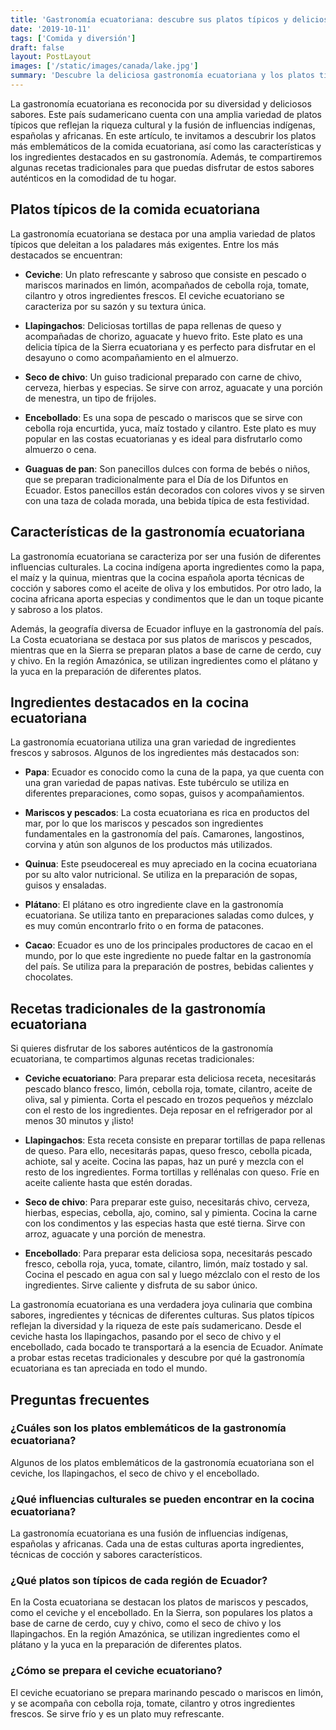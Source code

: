 ```yaml
---
title: 'Gastronomía ecuatoriana: descubre sus platos típicos y deliciosos'
date: '2019-10-11'
tags: ['Comida y diversión']
draft: false
layout: PostLayout
images: ['/static/images/canada/lake.jpg']
summary: 'Descubre la deliciosa gastronomía ecuatoriana y los platos típicos que la caracterizan. Explora sabores únicos y tradicionales de Ecuador.'
---
```


La gastronomía ecuatoriana es reconocida por su diversidad y deliciosos sabores. Este país sudamericano cuenta con una amplia variedad de platos típicos que reflejan la riqueza cultural y la fusión de influencias indígenas, españolas y africanas. En este artículo, te invitamos a descubrir los platos más emblemáticos de la comida ecuatoriana, así como las características y los ingredientes destacados en su gastronomía. Además, te compartiremos algunas recetas tradicionales para que puedas disfrutar de estos sabores auténticos en la comodidad de tu hogar.

## Platos típicos de la comida ecuatoriana

La gastronomía ecuatoriana se destaca por una amplia variedad de platos típicos que deleitan a los paladares más exigentes. Entre los más destacados se encuentran:

- **Ceviche**: Un plato refrescante y sabroso que consiste en pescado o mariscos marinados en limón, acompañados de cebolla roja, tomate, cilantro y otros ingredientes frescos. El ceviche ecuatoriano se caracteriza por su sazón y su textura única.

- **Llapingachos**: Deliciosas tortillas de papa rellenas de queso y acompañadas de chorizo, aguacate y huevo frito. Este plato es una delicia típica de la Sierra ecuatoriana y es perfecto para disfrutar en el desayuno o como acompañamiento en el almuerzo.

- **Seco de chivo**: Un guiso tradicional preparado con carne de chivo, cerveza, hierbas y especias. Se sirve con arroz, aguacate y una porción de menestra, un tipo de frijoles.

- **Encebollado**: Es una sopa de pescado o mariscos que se sirve con cebolla roja encurtida, yuca, maíz tostado y cilantro. Este plato es muy popular en las costas ecuatorianas y es ideal para disfrutarlo como almuerzo o cena.

- **Guaguas de pan**: Son panecillos dulces con forma de bebés o niños, que se preparan tradicionalmente para el Día de los Difuntos en Ecuador. Estos panecillos están decorados con colores vivos y se sirven con una taza de colada morada, una bebida típica de esta festividad.

## Características de la gastronomía ecuatoriana

La gastronomía ecuatoriana se caracteriza por ser una fusión de diferentes influencias culturales. La cocina indígena aporta ingredientes como la papa, el maíz y la quinua, mientras que la cocina española aporta técnicas de cocción y sabores como el aceite de oliva y los embutidos. Por otro lado, la cocina africana aporta especias y condimentos que le dan un toque picante y sabroso a los platos.

Además, la geografía diversa de Ecuador influye en la gastronomía del país. La Costa ecuatoriana se destaca por sus platos de mariscos y pescados, mientras que en la Sierra se preparan platos a base de carne de cerdo, cuy y chivo. En la región Amazónica, se utilizan ingredientes como el plátano y la yuca en la preparación de diferentes platos.

## Ingredientes destacados en la cocina ecuatoriana

La gastronomía ecuatoriana utiliza una gran variedad de ingredientes frescos y sabrosos. Algunos de los ingredientes más destacados son:

- **Papa**: Ecuador es conocido como la cuna de la papa, ya que cuenta con una gran variedad de papas nativas. Este tubérculo se utiliza en diferentes preparaciones, como sopas, guisos y acompañamientos.

- **Mariscos y pescados**: La costa ecuatoriana es rica en productos del mar, por lo que los mariscos y pescados son ingredientes fundamentales en la gastronomía del país. Camarones, langostinos, corvina y atún son algunos de los productos más utilizados.

- **Quinua**: Este pseudocereal es muy apreciado en la cocina ecuatoriana por su alto valor nutricional. Se utiliza en la preparación de sopas, guisos y ensaladas.

- **Plátano**: El plátano es otro ingrediente clave en la gastronomía ecuatoriana. Se utiliza tanto en preparaciones saladas como dulces, y es muy común encontrarlo frito o en forma de patacones.

- **Cacao**: Ecuador es uno de los principales productores de cacao en el mundo, por lo que este ingrediente no puede faltar en la gastronomía del país. Se utiliza para la preparación de postres, bebidas calientes y chocolates.

## Recetas tradicionales de la gastronomía ecuatoriana

Si quieres disfrutar de los sabores auténticos de la gastronomía ecuatoriana, te compartimos algunas recetas tradicionales:

- **Ceviche ecuatoriano**: Para preparar esta deliciosa receta, necesitarás pescado blanco fresco, limón, cebolla roja, tomate, cilantro, aceite de oliva, sal y pimienta. Corta el pescado en trozos pequeños y mézclalo con el resto de los ingredientes. Deja reposar en el refrigerador por al menos 30 minutos y ¡listo!

- **Llapingachos**: Esta receta consiste en preparar tortillas de papa rellenas de queso. Para ello, necesitarás papas, queso fresco, cebolla picada, achiote, sal y aceite. Cocina las papas, haz un puré y mezcla con el resto de los ingredientes. Forma tortillas y rellénalas con queso. Fríe en aceite caliente hasta que estén doradas.

- **Seco de chivo**: Para preparar este guiso, necesitarás chivo, cerveza, hierbas, especias, cebolla, ajo, comino, sal y pimienta. Cocina la carne con los condimentos y las especias hasta que esté tierna. Sirve con arroz, aguacate y una porción de menestra.

- **Encebollado**: Para preparar esta deliciosa sopa, necesitarás pescado fresco, cebolla roja, yuca, tomate, cilantro, limón, maíz tostado y sal. Cocina el pescado en agua con sal y luego mézclalo con el resto de los ingredientes. Sirve caliente y disfruta de su sabor único.



La gastronomía ecuatoriana es una verdadera joya culinaria que combina sabores, ingredientes y técnicas de diferentes culturas. Sus platos típicos reflejan la diversidad y la riqueza de este país sudamericano. Desde el ceviche hasta los llapingachos, pasando por el seco de chivo y el encebollado, cada bocado te transportará a la esencia de Ecuador. Anímate a probar estas recetas tradicionales y descubre por qué la gastronomía ecuatoriana es tan apreciada en todo el mundo.

## Preguntas frecuentes

### ¿Cuáles son los platos emblemáticos de la gastronomía ecuatoriana?

Algunos de los platos emblemáticos de la gastronomía ecuatoriana son el ceviche, los llapingachos, el seco de chivo y el encebollado.

### ¿Qué influencias culturales se pueden encontrar en la cocina ecuatoriana?

La gastronomía ecuatoriana es una fusión de influencias indígenas, españolas y africanas. Cada una de estas culturas aporta ingredientes, técnicas de cocción y sabores característicos.

### ¿Qué platos son típicos de cada región de Ecuador?

En la Costa ecuatoriana se destacan los platos de mariscos y pescados, como el ceviche y el encebollado. En la Sierra, son populares los platos a base de carne de cerdo, cuy y chivo, como el seco de chivo y los llapingachos. En la región Amazónica, se utilizan ingredientes como el plátano y la yuca en la preparación de diferentes platos.

### ¿Cómo se prepara el ceviche ecuatoriano?

El ceviche ecuatoriano se prepara marinando pescado o mariscos en limón, y se acompaña con cebolla roja, tomate, cilantro y otros ingredientes frescos. Se sirve frío y es un plato muy refrescante.
